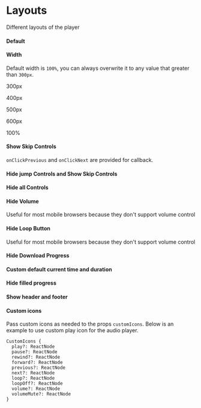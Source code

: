 
<Meta title="Layouts" component={AudioPlayer} />

# Layouts

Different layouts of the player

#### Default

<Preview>
  <Story name="Default">
    <AudioPlayer src={SAMPLE_MP3_URL} />
  </Story>
</Preview>

#### Width

Default width is `100%`, you can always overwrite it to any value that greater than `300px`.

<Preview>
  <Story name="Width">
    <div>
      <p>300px</p>
      <AudioPlayer style={{ width: '300px' }} src={SAMPLE_MP3_URL} />
      <p>400px</p>
      <AudioPlayer style={{ width: '400px' }} src={SAMPLE_MP3_URL} />
      <p>500px</p>
      <AudioPlayer style={{ width: '500px' }} src={SAMPLE_MP3_URL} />
      <p>600px</p>
      <AudioPlayer style={{ width: '600px' }} src={SAMPLE_MP3_URL} />
      <p>100%</p>
      <AudioPlayer src={SAMPLE_MP3_URL} />
    </div>
  </Story>
</Preview>

#### Show Skip Controls

`onClickPrevious` and `onClickNext` are provided for callback.

<Preview>
  <Story name="Show Skip Controls">
    <AudioPlayer src={SAMPLE_MP3_URL} showSkipControls={true} />
  </Story>
</Preview>

#### Hide jump Controls and Show Skip Controls

<Preview>
  <Story name="Show Jump Controls and Show Skip Controls">
    <AudioPlayer src={SAMPLE_MP3_URL} showSkipControls={true} showJumpControls={false} />
  </Story>
</Preview>

#### Hide all Controls

<Preview>
  <Story name="Hide all Controls">
    <AudioPlayer src={SAMPLE_MP3_URL} showJumpControls={false} />
  </Story>
</Preview>

#### Hide Volume

Useful for most mobile browsers because they don't support volume control

<Preview>
  <Story name="Hide Volume">
    <AudioPlayer src={SAMPLE_MP3_URL} showVolumeControl={false} />
  </Story>
</Preview>

#### Hide Loop Button

Useful for most mobile browsers because they don't support volume control

<Preview>
  <Story name="Hide Loop Button">
    <AudioPlayer src={SAMPLE_MP3_URL} showLoopControl={false} />
  </Story>
</Preview>

#### Hide Download Progress

<Preview>
  <Story name="Hide Download Progress">
    <AudioPlayer src={SAMPLE_MP3_URL} showDownloadProgress={false} />
  </Story>
</Preview>

#### Custom default current time and duration

<Preview>
  <Story name="Custom default current time and duration">
    <AudioPlayer src={SAMPLE_MP3_URL} defaultCurrentTime="Loading" defaultDuration="Loading" />
  </Story>
</Preview>

#### Hide filled progress

<Preview>
  <Story name="Hide filled progress">
    <AudioPlayer src={SAMPLE_MP3_URL} ShowFilledProgress={false} />
  </Story>
</Preview>

#### Show header and footer

<Preview>
  <Story name="Show header and footer">
    <AudioPlayer src={SAMPLE_MP3_URL} header="Now playing: Let it go!" footer="This is a footer" />
  </Story>
</Preview>

#### Custom icons

Pass custom icons as needed to the props `customIcons`. Below is an example to use custom play icon for the audio player.

```
CustomIcons {
  play?: ReactNode
  pause?: ReactNode
  rewind?: ReactNode
  forward?: ReactNode
  previous?: ReactNode
  next?: ReactNode
  loop?: ReactNode
  loopOff?: ReactNode
  volume?: ReactNode
  volumeMute?: ReactNode
}
```


<Preview>
  <Story name="Custom icons">
    <AudioPlayer src={SAMPLE_MP3_URL} defaultCurrentTime="Loading" defaultDuration="Loading" customIcons={{ play: sampleIcon }} />
  </Story>
</Preview>
